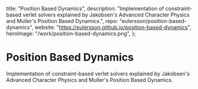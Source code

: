   title: "Position Based Dynamics",
  description:
    "Implementation of constraint-based verlet solvers explained by Jakobsen's Advanced Character Physics and Muller's Position Based Dynamics.",
  repo: "eulersson/position-based-dynamics",
  website: "https://eulersson.github.io/position-based-dynamics",
  heroImage: "/work/position-based-dynamics.png",
};

# Position Based Dynamics

Implementation of constraint-based verlet solvers explained by Jakobsen's
Advanced Character Physics and Muller's Position Based Dynamics.

